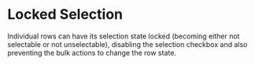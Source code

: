 
<Meta title="Visualizations/Table/Table Samples/Locked Selection" />

# Locked Selection

Individual rows can have its selection state locked (becoming either not selectable or not unselectable), disabling the selection checkbox and also preventing
the bulk actions to change the row state.

<Canvas>
  <Story name="Locked Selection" story={LockedSelectionStory} />
</Canvas>
